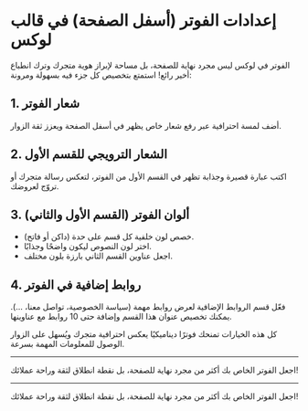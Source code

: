 # إعدادات الفوتر (أسفل الصفحة) في قالب لوكس

الفوتر في لوكس ليس مجرد نهاية للصفحة، بل مساحة لإبراز هوية متجرك وترك انطباع أخير رائع! استمتع بتخصيص كل جزء فيه بسهولة ومرونة:

## 1. شعار الفوتر
أضف لمسة احترافية عبر رفع شعار خاص يظهر في أسفل الصفحة ويعزز ثقة الزوار.

## 2. الشعار الترويجي للقسم الأول
اكتب عبارة قصيرة وجذابة تظهر في القسم الأول من الفوتر، لتعكس رسالة متجرك أو تروّج لعروضك.

## 3. ألوان الفوتر (القسم الأول والثاني)
- خصص لون خلفية كل قسم على حدة (داكن أو فاتح).
- اختر لون النصوص ليكون واضحًا وجذابًا.
- اجعل عناوين القسم الثاني بارزة بلون مختلف.

## 4. روابط إضافية في الفوتر
فعّل قسم الروابط الإضافية لعرض روابط مهمة (سياسة الخصوصية، تواصل معنا، ...). يمكنك تخصيص عنوان هذا القسم وإضافة حتى 10 روابط مع عناوينها.

كل هذه الخيارات تمنحك فوترًا ديناميكيًا يعكس احترافية متجرك ويُسهل على الزوار الوصول للمعلومات المهمة بسرعة.

---

اجعل الفوتر الخاص بك أكثر من مجرد نهاية للصفحة، بل نقطة انطلاق لثقة وراحة عملائك!

---

اجعل الفوتر الخاص بك أكثر من مجرد نهاية للصفحة، بل نقطة انطلاق لثقة وراحة عملائك!